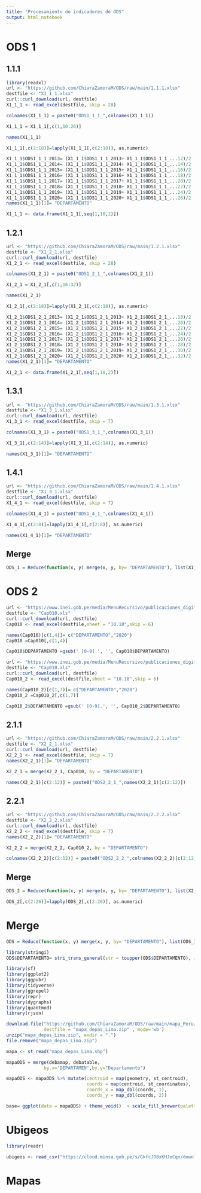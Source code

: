 ```yaml
---
title: "Procesamiento de indicadores de ODS"
output: html_notebook
---
```

# ODS 1

## 1.1.1
```r
library(readxl)
url <- "https://github.com/ChiaraZamoraM/ODS/raw/main/1.1.1.xlsx"
destfile <- "X1_1_1.xlsx"
curl::curl_download(url, destfile)
X1_1_1 <- read_excel(destfile, skip = 28)

colnames(X1_1_1) = paste0("ODS1_1_1_",colnames(X1_1_1))

X1_1_1 = X1_1_1[,c(1,10:26)]

names(X1_1_1)
```

```r
X1_1_1[,c(2:18)]=lapply(X1_1_1[,c(2:18)], as.numeric)
```

```r
X1_1_1$ODS1_1_1_2013= (X1_1_1$ODS1_1_1_2013+ X1_1_1$ODS1_1_1_...12)/2
X1_1_1$ODS1_1_1_2014= (X1_1_1$ODS1_1_1_2014+ X1_1_1$ODS1_1_1_...14)/2
X1_1_1$ODS1_1_1_2015= (X1_1_1$ODS1_1_1_2015+ X1_1_1$ODS1_1_1_...16)/2
X1_1_1$ODS1_1_1_2016= (X1_1_1$ODS1_1_1_2016+ X1_1_1$ODS1_1_1_...18)/2
X1_1_1$ODS1_1_1_2017= (X1_1_1$ODS1_1_1_2017+ X1_1_1$ODS1_1_1_...20)/2
X1_1_1$ODS1_1_1_2018= (X1_1_1$ODS1_1_1_2018+ X1_1_1$ODS1_1_1_...22)/2
X1_1_1$ODS1_1_1_2019= (X1_1_1$ODS1_1_1_2019+ X1_1_1$ODS1_1_1_...24)/2
X1_1_1$ODS1_1_1_2020= (X1_1_1$ODS1_1_1_2020+ X1_1_1$ODS1_1_1_...26)/2
names(X1_1_1)[1]= "DEPARTAMENTO"
```

```r
X1_1_1 <- data.frame(X1_1_1[,seq(1,18,2)])
```

## 1.2.1
```r
url <- "https://github.com/ChiaraZamoraM/ODS/raw/main/1.2.1.xlsx"
destfile <- "X1_2_1.xlsx"
curl::curl_download(url, destfile)
X1_2_1 <- read_excel(destfile, skip = 28)

colnames(X1_2_1) = paste0("ODS1_2_1_",colnames(X1_2_1))

X1_2_1 = X1_2_1[,c(1,16:32)]

names(X1_2_1)
```
```r
X1_2_1[,c(2:18)]=lapply(X1_2_1[,c(2:18)], as.numeric)
```

```r
X1_2_1$ODS1_2_1_2013= (X1_2_1$ODS1_2_1_2013+ X1_2_1$ODS1_2_1_...18)/2
X1_2_1$ODS1_2_1_2014= (X1_2_1$ODS1_2_1_2014+ X1_2_1$ODS1_2_1_...20)/2
X1_2_1$ODS1_2_1_2015= (X1_2_1$ODS1_2_1_2015+ X1_2_1$ODS1_2_1_...22)/2
X1_2_1$ODS1_2_1_2016= (X1_2_1$ODS1_2_1_2016+ X1_2_1$ODS1_2_1_...24)/2
X1_2_1$ODS1_2_1_2017= (X1_2_1$ODS1_2_1_2017+ X1_2_1$ODS1_2_1_...26)/2
X1_2_1$ODS1_2_1_2018= (X1_2_1$ODS1_2_1_2018+ X1_2_1$ODS1_2_1_...28)/2
X1_2_1$ODS1_2_1_2019= (X1_2_1$ODS1_2_1_2019+ X1_2_1$ODS1_2_1_...30)/2
X1_2_1$ODS1_2_1_2020= (X1_2_1$ODS1_2_1_2020+ X1_2_1$ODS1_2_1_...32)/2
names(X1_2_1)[1]= "DEPARTAMENTO"
```

```r
X1_2_1 <- data.frame(X1_2_1[,seq(1,18,2)])
```

## 1.3.1
```r
url <- "https://github.com/ChiaraZamoraM/ODS/raw/main/1.3.1.xlsx"
destfile <- "X1_3_1.xlsx"
curl::curl_download(url, destfile)
X1_3_1 <- read_excel(destfile, skip = 7)

colnames(X1_3_1) = paste0("ODS1_3_1_",colnames(X1_3_1))
```

```r
X1_3_1[,c(2:14)]=lapply(X1_3_1[,c(2:14)], as.numeric)

names(X1_3_1)[1]= "DEPARTAMENTO"
```

## 1.4.1
```r
url <- "https://github.com/ChiaraZamoraM/ODS/raw/main/1.4.1.xlsx"
destfile <- "X1_3_1.xlsx"
curl::curl_download(url, destfile)
X1_4_1 <- read_excel(destfile, skip = 7)

colnames(X1_4_1) = paste0("ODS1_4_1_",colnames(X1_4_1))
```

```r
X1_4_1[,c(2:8)]=lapply(X1_4_1[,c(2:8)], as.numeric)

names(X1_4_1)[1]= "DEPARTAMENTO"
```

## Merge
```r
ODS_1 = Reduce(function(x, y) merge(x, y, by= "DEPARTAMENTO"), list(X1_1_1, X1_2_1, X1_3_1, X1_4_1))
```

# ODS 2

```r
url <- "https://www.inei.gob.pe/media/MenuRecursivo/publicaciones_digitales/Est/Lib1795/cuadros/Cap010.xls"
destfile <- "Cap010.xls"
curl::curl_download(url, destfile)
Cap010 <- read_excel(destfile,sheet = "10.18",skip = 6)

names(Cap010)[c(1,4)]= c("DEPARTAMENTO","2020")
Cap010 =Cap010[,c(1,4)]

Cap010$DEPARTAMENTO =gsub(' [0-9].', '', Cap010$DEPARTAMENTO)
```

```r
url <- "https://www.inei.gob.pe/media/MenuRecursivo/publicaciones_digitales/Est/Lib1795/cuadros/Cap010.xls"
destfile <- "Cap010.xls"
curl::curl_download(url, destfile)
Cap010_2 <- read_excel(destfile,sheet = "10.18",skip = 6)

names(Cap010_2)[c(1,7)]= c("DEPARTAMENTO","2020")
Cap010_2 =Cap010_2[,c(1,7)]

Cap010_2$DEPARTAMENTO =gsub(' [0-9].', '', Cap010_2$DEPARTAMENTO)
```

## 2.1.1
```r
url <- "https://github.com/ChiaraZamoraM/ODS/raw/main/2.2.1.xlsx"
destfile <- "X2_2_1.xlsx"
curl::curl_download(url, destfile)
X2_2_1 <- read_excel(destfile, skip = 7)
names(X2_2_1)[1]= "DEPARTAMENTO"

X2_2_1 = merge(X2_2_1, Cap010, by = "DEPARTAMENTO")

names(X2_2_1)[c(2:12)] = paste0("ODS2_2_1_",names(X2_2_1)[c(2:12)])
```

## 2.2.1
```r
url <- "https://github.com/ChiaraZamoraM/ODS/raw/main/2.2.2.xlsx"
destfile <- "X2_2_2.xlsx"
curl::curl_download(url, destfile)
X2_2_2 <- read_excel(destfile, skip = 7)
names(X2_2_2)[1]= "DEPARTAMENTO"

X2_2_2 = merge(X2_2_2, Cap010_2, by = "DEPARTAMENTO")

colnames(X2_2_2)[c(2:12)] = paste0("ODS2_2_2_",colnames(X2_2_2)[c(2:12)])
```

## Merge
```r
ODS_2 = Reduce(function(x, y) merge(x, y, by= "DEPARTAMENTO"), list(X2_2_1,X2_2_2))
```

```r
ODS_2[,c(2:26)]=lapply(ODS_2[,c(2:26)], as.numeric)
```

# Merge
```r
ODS = Reduce(function(x, y) merge(x, y, by= "DEPARTAMENTO"), list(ODS_1,ODS_2))

library(stringi)
ODS$DEPARTAMENTO= stri_trans_general(str = toupper(ODS$DEPARTAMENTO), id = "Latin-ASCII")
```

```r
library(sf)
library(ggplot2)
library(ggpubr)
library(tidyverse)
library(ggrepel)
library(repr)
library(dygraphs)
library(quantmod)
library(rjson)

download.file("https://github.com/ChiaraZamoraM/ODS/raw/main/mapa_Peru/mapa_depas_Lima.zip", 
              destfile = "mapa_depas_Lima.zip" , mode='wb')
unzip("mapa_depas_Lima.zip", exdir = ".")
file.remove("mapa_depas_Lima.zip")

mapa <- st_read("mapa_depas_Lima.shp")

mapaODS = merge(debamap, debatable,
              by.x='DEPARTAMEN',by.y="Departamento")

mapaODS <- mapaODS %>% mutate(centroid = map(geometry, st_centroid), 
                              coords = map(centroid, st_coordinates), 
                              coords_x = map_dbl(coords, 1), 
                              coords_y = map_dbl(coords, 2))

base= ggplot(data = mapaODS) + theme_void()  + scale_fill_brewer(palette = "YlOrBr",drop=FALSE)
```

# Ubigeos 
```r
library(readr)

ubigeos <- read_csv("https://cloud.minsa.gob.pe/s/GkfcJD8xKHJeCqn/download")
```

# Mapas
```r

```

